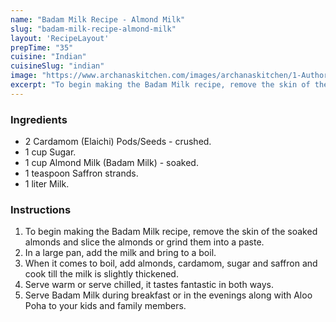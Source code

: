 ---
name: "Badam Milk Recipe - Almond Milk"
slug: "badam-milk-recipe-almond-milk"
layout: 'RecipeLayout'
prepTime: "35"
cuisine: "Indian"
cuisineSlug: "indian"
image: "https://www.archanaskitchen.com/images/archanaskitchen/1-Author/Fareeha/Badam_Milk.jpg"
excerpt: "To begin making the Badam Milk recipe, remove the skin of the soaked almonds and slice the almonds or grind them into a paste"
---

### Ingredients

- 2 Cardamom (Elaichi) Pods/Seeds - crushed.
- 1 cup Sugar.
- 1 cup Almond Milk (Badam Milk) - soaked.
- 1 teaspoon Saffron strands.
- 1 liter Milk.

### Instructions

1. To begin making the Badam Milk recipe, remove the skin of the soaked almonds and slice the almonds or grind them into a paste.
1. In a large pan, add the milk and bring to a boil.
1. When it comes to boil, add almonds, cardamom, sugar and saffron and cook till the milk is slightly thickened.
1. Serve warm or serve chilled, it tastes fantastic in both ways.
1. Serve Badam Milk during breakfast or in the evenings along with Aloo Poha to your kids and family members.
